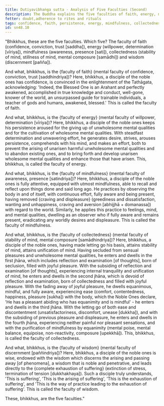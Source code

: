 ```yaml
---
title: Dutiyavibhaṅga sutta - Analysis of Five Faculties (Second)
description: The Buddha explains the five faculties of faith, energy, mindfulness, collectedness, and wisdom.
fetter: doubt,adherence to rites and rituals
tags: confidence, faith, persistence, energy, mindfulness, collectedness, wisdom, faculties, sn, sn45-56, sn48
id: sn48.10
---
```


"Bhikkhus, these are the five faculties. Which five? The faculty of faith (confidence, conviction, trust [saddha]), energy (willpower, determination [vīriya]), mindfulness (awareness, presence [sati]), collectedness (stability of mind, stillness of mind, mental composure [samādhi]) and wisdom (discernment [pañña]).

And what, bhikkhus, is the \{faculty of faith} (mental faculty of confidence, conviction, trust [saddhindriya])? Here, bhikkhus, a disciple of the noble ones has confidence, is convinced in the enlightenment of the Tathāgata, acknowledging: 'Indeed, the Blessed One is an Arahant and perfectly awakened, accomplished in true knowledge and conduct, well-gone, knower of the world, an unsurpassed guide for trainable individuals, a teacher of gods and humans, awakened, blessed.' This is called the faculty of faith.

And what, bhikkhus, is the \{faculty of energy} (mental faculty of willpower, determination [vīriya])? Here, bhikkhus, a disciple of the noble ones keeps his persistence aroused for the giving up of unwholesome mental qualities and for the cultivation of wholesome mental qualities. With steadfast determination and unwavering effort, he generates desire, strives, arouses persistence, comprehends with his mind, and makes an effort, both to prevent the arising of unarisen harmful unwholesome mental qualities and to abandon existing ones, and to bring forth and develop unarisen wholesome mental qualities and enhance those that have arisen. This, bhikkhus, is called the faculty of energy.

And what, bhikkhus, is the \{faculty of mindfulness} (mental faculty of awareness, presence [satindriya])? Here, bhikkhus, a disciple of the noble ones is fully attentive, equipped with utmost mindfulness, able to recall and reflect upon things done and said long ago. He practices by observing the body in and of itself, with continuous effort, fully aware and being present, having removed \{craving and displeasure} (greediness and dissatisfaction, wanting and unhappiness, craving and aversion [abhijjhā + domanassa]) with regard to the world. Similarly, he applies this practice to feelings, mind, and mental qualities, dwelling as an observer who if fully aware and remains present, eradicating any worldly desires and displeasure. This is called the faculty of mindfulness.

And what, bhikkhus, is the \{faculty of collectedness} (mental faculty of stability of mind, mental composure [samādhindriya])? Here, bhikkhus, a disciple of the noble ones, having made letting go his basis, attains stability of mind, attains unification of mind. Having secluded from sensual pleasures and unwholesome mental qualities, he enters and dwells in the first jhāna, which includes reflection and examination [of thoughts], born of seclusion, filled with joyful pleasure. With the subsiding of reflection and examination [of thoughts], experiencing internal tranquility and unification of mind, he enters and dwells in the second jhāna, which is devoid of reflection and examination, born of collectedness and filled with joyful pleasure. With the fading away of joyful pleasure, he dwells equanimous, mindful, and fully aware, experiencing ease (comfort, contentedness, happiness, pleasure [sukha]) with the body, which the Noble Ones declare, 'He has a pleasant abiding who has equanimity and is mindful' - he enters and dwells in the third jhāna. With the letting go of both ease and discontentment (unsatisfactoriness, discomfort, unease [dukkha]), and with the subsiding of previous pleasure and displeasure, he enters and dwells in the fourth jhāna, experiencing neither painful nor pleasant sensations, and with the purification of mindfulness by equanimity (mental poise, mental balance, equipoise, non-reactivity, composure [upekkhā]). This, bhikkhus, is called the faculty of collectedness.

And what, bhikkhus, is the \{faculty of wisdom} (mental faculty of discernment [paññindriya])? Here, bhikkhus, a disciple of the noble ones is wise, endowed with the wisdom which discerns the arising and passing away [of phenomena], a wisdom that is noble and penetrative, and leads directly to the \{complete exhaustion of suffering} (extinction of stress, termination of tension [dukkhakhaya]). Such a disciple truly understands, 'This is suffering', 'This is the arising of suffering', 'This is the exhaustion of suffering', and 'This is the way of practice leading to the exhaustion of suffering'. This is called the faculty of wisdom.

These, bhikkhus, are the five faculties."